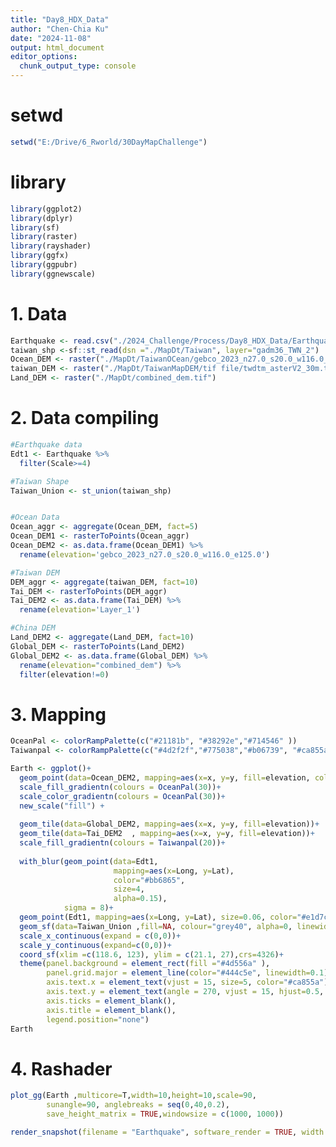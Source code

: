 ```yaml
---
title: "Day8_HDX_Data"
author: "Chen-Chia Ku"
date: "2024-11-08"
output: html_document
editor_options: 
  chunk_output_type: console
---
```

# setwd
```r
setwd("E:/Drive/6_Rworld/30DayMapChallenge")

```

# library
```r
library(ggplot2)
library(dplyr)
library(sf)
library(raster)
library(rayshader)
library(ggfx)
library(ggpubr)
library(ggnewscale)
```

# 1. Data
```r
Earthquake <- read.csv("./2024_Challenge/Process/Day8_HDX_Data/Earthquake1990_2024.csv")
taiwan_shp <-sf::st_read(dsn ="./MapDt/Taiwan", layer="gadm36_TWN_2")
Ocean_DEM <- raster("./MapDt/TaiwanOCean/gebco_2023_n27.0_s20.0_w116.0_e125.0.tif")
taiwan_DEM <- raster("./MapDt/TaiwanMapDEM/tif file/twdtm_asterV2_30m.tif" )
Land_DEM <- raster("./MapDt/combined_dem.tif")
```

# 2. Data compiling
```r
#Earthquake data
Edt1 <- Earthquake %>%
  filter(Scale>=4)

#Taiwan Shape
Taiwan_Union <- st_union(taiwan_shp)


#Ocean Data
Ocean_aggr <- aggregate(Ocean_DEM, fact=5)
Ocean_DEM1 <- rasterToPoints(Ocean_aggr)
Ocean_DEM2 <- as.data.frame(Ocean_DEM1) %>%
  rename(elevation='gebco_2023_n27.0_s20.0_w116.0_e125.0')

#Taiwan DEM
DEM_aggr <- aggregate(taiwan_DEM, fact=10)
Tai_DEM <- rasterToPoints(DEM_aggr)
Tai_DEM2 <- as.data.frame(Tai_DEM) %>%
  rename(elevation='Layer_1')

#China DEM
Land_DEM2 <- aggregate(Land_DEM, fact=10)
Global_DEM <- rasterToPoints(Land_DEM2) 
Global_DEM2 <- as.data.frame(Global_DEM) %>%
  rename(elevation="combined_dem") %>%
  filter(elevation!=0)
```


# 3. Mapping
```r
OceanPal <- colorRampPalette(c("#21181b", "#38292e","#714546" ))
Taiwanpal <- colorRampPalette(c("#4d2f2f","#775038","#b06739", "#ca855a","#ddb195"))

Earth <- ggplot()+
  geom_point(data=Ocean_DEM2, mapping=aes(x=x, y=y, fill=elevation, color=elevation))+
  scale_fill_gradientn(colours = OceanPal(30))+
  scale_color_gradientn(colours = OceanPal(30))+
  new_scale("fill") +
  
  geom_tile(data=Global_DEM2, mapping=aes(x=x, y=y, fill=elevation))+
  geom_tile(data=Tai_DEM2  , mapping=aes(x=x, y=y, fill=elevation))+
  scale_fill_gradientn(colours = Taiwanpal(20))+
  
  with_blur(geom_point(data=Edt1, 
                       mapping=aes(x=Long, y=Lat), 
                       color="#bb6865", 
                       size=4, 
                       alpha=0.15), 
            sigma = 8)+
  geom_point(Edt1, mapping=aes(x=Long, y=Lat), size=0.06, color="#e1d7ca")+
  geom_sf(data=Taiwan_Union ,fill=NA, colour="grey40", alpha=0, linewidth=0.1)+
  scale_x_continuous(expand = c(0,0))+
  scale_y_continuous(expand=c(0,0))+
  coord_sf(xlim =c(118.6, 123), ylim = c(21.1, 27),crs=4326)+
  theme(panel.background = element_rect(fill ="#4d556a" ), 
        panel.grid.major = element_line(color="#444c5e", linewidth=0.1),
        axis.text.x = element_text(vjust = 15, size=5, color="#ca855a"),
        axis.text.y = element_text(angle = 270, vjust = 15, hjust=0.5, size=5, color="#ca855a"),
        axis.ticks = element_blank(),
        axis.title = element_blank(),
        legend.position="none")
Earth
```


# 4. Rashader
```r
plot_gg(Earth ,multicore=T,width=10,height=10,scale=90,
        sunangle=90, anglebreaks = seq(0,40,0.2),
        save_height_matrix = TRUE,windowsize = c(1000, 1000))

render_snapshot(filename = "Earthquake", software_render = TRUE, width = 5060, height =5000)
```
